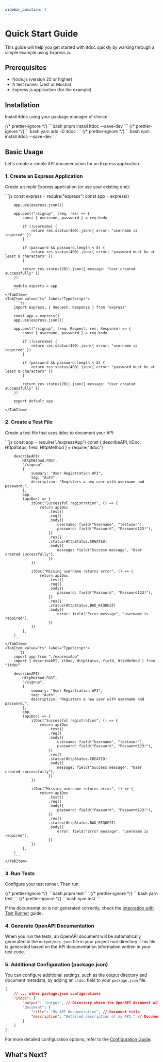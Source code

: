 ```yaml
---
sidebar_position: 1
---
```



# Quick Start Guide

This guide will help you get started with itdoc quickly by walking through a simple example using
Express.js.

## Prerequisites

- Node.js (version 20 or higher)
- A test runner (Jest or Mocha)
- Express.js application (for the example)

## Installation

Install itdoc using your package manager of choice:

<Tabs>
    {/* prettier-ignore */}
    <TabItem value="pnpm" label="pnpm" default>
        ```bash
        pnpm install itdoc --save-dev
        ```
    </TabItem>
    {/* prettier-ignore */}
    <TabItem value="yarn" label="yarn">
        ```bash
        yarn add -D itdoc
        ```
    </TabItem>
    {/* prettier-ignore */}
    <TabItem value="npm" label="npm">
        ```bash
        npm install itdoc --save-dev
        ```
    </TabItem>
</Tabs>

## Basic Usage

Let's create a simple API documentation for an Express application.

### 1. Create an Express Application

Create a simple Express application (or use your existing one):

<Tabs>
    <TabItem value="js" label="JavaScript" default>
        ```js
        const express = require("express")
        const app = express()

        app.use(express.json())

        app.post("/signup", (req, res) => {
            const { username, password } = req.body

            if (!username) {
                return res.status(400).json({ error: "username is required" })
            }

            if (password && password.length < 8) {
                return res.status(400).json({ error: "password must be at least 8 characters" })
            }

            return res.status(201).json({ message: "User created successfully" })
        })

        module.exports = app
        ```
    </TabItem>
    <TabItem value="ts" label="TypeScript">
        ```ts
        import express, { Request, Response } from "express"

        const app = express()
        app.use(express.json())

        app.post("/signup", (req: Request, res: Response) => {
            const { username, password } = req.body

            if (!username) {
                return res.status(400).json({ error: "username is required" })
            }

            if (password && password.length < 8) {
                return res.status(400).json({ error: "password must be at least 8 characters" })
            }

            return res.status(201).json({ message: "User created successfully" })
        })

        export default app
        ```
    </TabItem>

</Tabs>

### 2. Create a Test File

Create a test file that uses itdoc to document your API:

<Tabs>
    <TabItem value="js" label="JavaScript" default>
        ```js
        const app = require("./expressApp")
        const { describeAPI, itDoc, HttpStatus, field, HttpMethod } = require("itdoc")

        describeAPI(
            HttpMethod.POST,
            "/signup",
            {
                summary: "User Registration API",
                tag: "Auth",
                description: "Registers a new user with username and password.",
            },
            app,
            (apiDoc) => {
                itDoc("Successful registration", () => {
                    return apiDoc
                        .test()
                        .req()
                        .body({
                            username: field("Username", "testuser"),
                            password: field("Password", "Password123!"),
                        })
                        .res()
                        .status(HttpStatus.CREATED)
                        .body({
                            message: field("Success message", "User created successfully"),
                        })
                })

                itDoc("Missing username returns error", () => {
                    return apiDoc
                        .test()
                        .req()
                        .body({
                            password: field("Password", "Password123!"),
                        })
                        .res()
                        .status(HttpStatus.BAD_REQUEST)
                        .body({
                            error: field("Error message", "username is required"),
                        })
                })
            },
        )
        ```
    </TabItem>
    <TabItem value="ts" label="TypeScript">
        ```ts
        import app from "./expressApp"
        import { describeAPI, itDoc, HttpStatus, field, HttpMethod } from "itdoc"

        describeAPI(
            HttpMethod.POST,
            "/signup",
            {
                summary: "User Registration API",
                tag: "Auth",
                description: "Registers a new user with username and password.",
            },
            app,
            (apiDoc) => {
                itDoc("Successful registration", () => {
                    return apiDoc
                        .test()
                        .req()
                        .body({
                            username: field("Username", "testuser"),
                            password: field("Password", "Password123!"),
                        })
                        .res()
                        .status(HttpStatus.CREATED)
                        .body({
                            message: field("Success message", "User created successfully"),
                        })
                })

                itDoc("Missing username returns error", () => {
                    return apiDoc
                        .test()
                        .req()
                        .body({
                            password: field("Password", "Password123!"),
                        })
                        .res()
                        .status(HttpStatus.BAD_REQUEST)
                        .body({
                            error: field("Error message", "username is required"),
                        })
                })
            },
        )
        ```
    </TabItem>

</Tabs>

### 3. Run Tests

Configure your test runner. Then run:

<Tabs>
    {/* prettier-ignore */}
    <TabItem value="pnpm" label="pnpm" default>
        ```bash
        pnpm test
        ```
    </TabItem>
    {/* prettier-ignore */}
    <TabItem value="yarn" label="yarn">
        ```bash
        yarn test
        ```
    </TabItem>
    {/* prettier-ignore */}
    <TabItem value="npm" label="npm">
        ```bash
        npm test
        ```
    </TabItem>
</Tabs>

If the documentation is not generated correctly, check the [Integration with Test Runner](integration-test-runner) guide.

### 4. Generate OpenAPI Documentation

When you run the tests, an OpenAPI document will be automatically generated in the `output/oas.json`
file in your project root directory. This file is generated based on the API documentation
information written in your test code.

### 5. Additional Configuration (package.json)

You can configure additional settings, such as the output directory and document metadata, by adding
an `itdoc` field to your `package.json` file.

```json title="package.json"
{
    // ... other package.json configurations
    "itdoc": {
        "output": "output", // Directory where the OpenAPI document will be generated (default: output)
        "document": {
            "title": "My API Documentation", // Document title
            "description": "Detailed description of my API." // Document description
        }
    }
}
```

For more detailed configuration options, refer to the [Configuration Guide](./configuration).

## What's Next?
